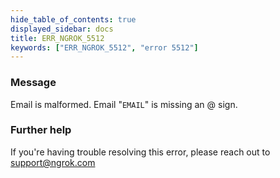 ```yaml
---
hide_table_of_contents: true
displayed_sidebar: docs
title: ERR_NGROK_5512
keywords: ["ERR_NGROK_5512", "error 5512"]
---
```


### Message

Email is malformed. Email "`EMAIL`" is missing an @ sign.

### Further help

If you're having trouble resolving this error, please reach out to [support@ngrok.com](mailto:support@ngrok.com?subject=Help%20with%20ERR_NGROK_5512)
